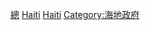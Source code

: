 {{Commonscat|Presidents of Haiti}}

[[Category:海地政治人物|總]]
[[Category:各國總統|Haiti]]
[[Category:各国国家元首|Haiti]]
[[Category:海地政府|Category:海地政府]]